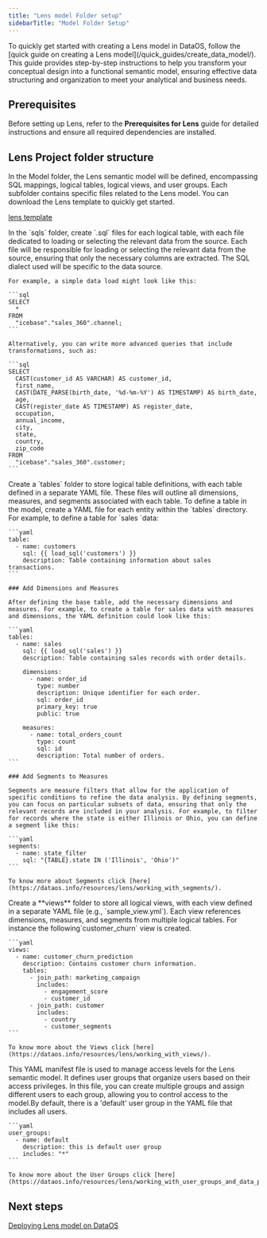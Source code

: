```yaml
---
title: "Lens model Folder setup"
sidebarTitle: "Model Folder Setup"
---
```


<Info>
  To quickly get started with creating a Lens model in DataOS, follow the [quick guide on creating a Lens model](/quick_guides/create_data_model/). This guide provides step-by-step instructions to help you transform your conceptual design into a functional semantic model, ensuring effective data structuring and organization to meet your analytical and business needs.
</Info>

## **Prerequisites**

Before setting up Lens, refer to the **Prerequisites for Lens** guide for detailed instructions and ensure all required dependencies are installed.

## **Lens Project folder structure**

In the Model folder, the Lens semantic model will be defined, encompassing SQL mappings, logical tables, logical views, and user groups. Each subfolder contains specific files related to the Lens model. You can download the Lens  template to quickly get started.

[lens template](/resources/lens/lens_model_folder_setup/lens-project-template.zip)

<Steps>
  <Step title="Load data from the data source" titleSize="h3">
    In the `sqls` folder, create `.sql` files for each logical table, with each file dedicated to loading or selecting the relevant data from the source. Each file will be responsible for loading or selecting the relevant data from the source, ensuring that only the necessary columns are extracted. The SQL dialect used will be specific to the data source.

    For example, a simple data load might look like this:

    ```sql
    SELECT
      *
    FROM
      "icebase"."sales_360".channel;
    ```

    Alternatively, you can write more advanced queries that include transformations, such as:

    ```sql
    SELECT
      CAST(customer_id AS VARCHAR) AS customer_id,
      first_name,
      CAST(DATE_PARSE(birth_date, '%d-%m-%Y') AS TIMESTAMP) AS birth_date,
      age,
      CAST(register_date AS TIMESTAMP) AS register_date,
      occupation,
      annual_income,
      city,
      state,
      country,
      zip_code
    FROM
      "icebase"."sales_360".customer;
    ```
  </Step>

  <Step title="Define the Table in the Model" titleSize="h2">
    Create a `tables` folder to store logical table definitions, with each table defined in a separate YAML file. These files will outline all dimensions, measures, and segments associated with each table. To define a table in the model, create a YAML file for each entity within the `tables` directory. For example, to define a table for `sales `data:

    ```yaml
    table:
      - name: customers
        sql: {{ load_sql('customers') }}
        description: Table containing information about sales transactions.
    ```

    ### Add Dimensions and Measures

    After defining the base table, add the necessary dimensions and measures. For example, to create a table for sales data with measures and dimensions, the YAML definition could look like this:

    ```yaml
    tables:
      - name: sales
        sql: {{ load_sql('sales') }}
        description: Table containing sales records with order details.

        dimensions:
          - name: order_id
            type: number
            description: Unique identifier for each order.
            sql: order_id
            primary_key: true
            public: true

        measures:
          - name: total_orders_count
            type: count
            sql: id
            description: Total number of orders.
    ```

    ### Add Segments to Measures

    Segments are measure filters that allow for the application of specific conditions to refine the data analysis. By defining segments, you can focus on particular subsets of data, ensuring that only the relevant records are included in your analysis. For example, to filter for records where the state is either Illinois or Ohio, you can define a segment like this:

    ```yaml
    segments:
      - name: state_filter
        sql: "{TABLE}.state IN ('Illinois', 'Ohio')"
    ```

    To know more about Segments click [here](https://dataos.info/resources/lens/working_with_segments/).
  </Step>

  <Step title="Create the Views" titleSize="h2">
    Create a **views** folder to store all logical views, with each view defined in a separate YAML file (e.g., `sample_view.yml`). Each view references dimensions, measures, and segments from multiple logical tables. For instance the following`customer_churn` view is created.

    ```yaml
    views:
      - name: customer_churn_prediction
        description: Contains customer churn information.
        tables:
          - join_path: marketing_campaign
            includes:
              - engagement_score
              - customer_id
          - join_path: customer
            includes:
              - country
              - customer_segments
    ```

    To know more about the Views click [here](https://dataos.info/resources/lens/working_with_views/).
  </Step>

  <Step title="Create User Groups" titleSize="h2">
    This YAML manifest file is used to manage access levels for the Lens semantic model. It defines user groups that organize users based on their access privileges. In this file, you can create multiple groups and assign different users to each group, allowing you to control access to the model.By default, there is a 'default' user group in the YAML file that includes all users.

    ```yaml
    user_groups:
      - name: default
        description: this is default user group
        includes: "*"
    ```

    To know more about the User Groups click [here](https://dataos.info/resources/lens/working_with_user_groups_and_data_policies/)
  </Step>
</Steps>

## Next steps

[Deploying Lens model on DataOS](/resources/lens/lens_deployment/)